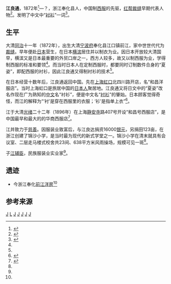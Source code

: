 '''江良通'''，1872年<ref name="jiang house">{{cite web |url=http://fh.cnnb.com.cn/system/2015/03/03/011152953.shtml |title=前江洋房和红帮先驱江良通父子 |publisher=奉化新闻网 |date=15年03月03日 10:54 |access-date=2015-08-07 |archive-date=2015-03-17 |archive-url=https://web.archive.org/web/20150317074834/http://fh.cnnb.com.cn/system/2015/03/03/011152953.shtml |dead-url=yes }}</ref>—？，浙江奉化县人，中国制[[西服|西服]]的先驱，[[红帮裁缝|红帮裁缝]]早期代表人物<ref name="jiang fenghua">{{cite web|url=http://fhnews.cnnb.com.cn/gb/node2/node6/node87/userobject1ai720.html|title=红帮人物：江良通、江辅臣|publisher=奉化新闻网|access-date=2015-08-07|archive-date=2012-06-17|archive-url=https://web.archive.org/web/20120617200234/http://fhnews.cnnb.com.cn/gb/node2/node6/node87/userobject1ai720.html|dead-url=yes}}</ref>。发明了中文中“[[衬衫|衬衫]]”一词<ref name="jiang">{{cite web |url=http://hi.online.sh.cn/content/2015-04/03/content_7347142_3.htm |title=老底子一件衬衫多趣闻 |publisher=上海热线 |author=新民晚报 |date=2015-04-03 |access-date=2015-08-07 |archive-date=2019-06-26 |archive-url=https://web.archive.org/web/20190626084342/https://hi.online.sh.cn/content/2015-04/03/content_7347142_3.htm |dead-url=no }}</ref>。

==生平==

大清[[同治|同治]]十一年（1872年），出生大清[[宁波府|宁波府]]奉化县江口镇前江，家中世世代代为[[裁缝|裁缝]]。早年便赴[[日本|日本]]营生，在日本[[横滨|横滨]]居住并以制衣为业。因日本开放较大清国早，横滨又是日本最重要的外贸口岸之一，西方人较多，故又以制西服为业，学得制西服的标准和要领<ref name="jiang"/>。而当时日本人在定制西服时，都要同时订制数件合身的“夏姿”，即配西服的衬衫，因此江良通又得制衬衫的技术<ref name="jiang"/>。

在日本经营十数年后，江良通返回中国。先在[[上海|上海]][[虹口|虹口]]北四川路开店，名“和昌洋服店”。当时上海虹口是旅居中国的[[日本人|日本人]]聚居地。江良通又将日文中的“夏姿”改名作现在广为熟知的[[中文|中文]]名“衬衫”，便是中文名“[[衬衫|衬衫]]”的肇始。日本顾客觉得奇怪，而江的解释为“‘衬’是穿在西服里的衣服；‘衫’是指单上衣”<ref>{{cite web|url=http://www.news365.com.cn/bhygb/shzd/201112/t20111228_180223.html|title=一件衬衫多趣闻|publisher=文新传媒|author=骆贡祺|date=2011-12-25}}{{dead link|date=2018年3月 |bot=InternetArchiveBot |fix-attempted=yes }}</ref>。

江于大清[[光绪|光绪]]二十二年（1896年）在上海[[静安寺|静安寺]]路407号开设“和昌号西服店”，是中国最早和最大的的华商西服店<ref>{{cite web|url=http://www.neweekly.com.cn/newsview.php?id=3594|title=红帮家族 给领导人当裁缝|publisher=新周刊|access-date=2015-08-07|archive-date=2016-03-04|archive-url=https://web.archive.org/web/20160304230239/http://www.neweekly.com.cn/newsview.php?id=3594|dead-url=yes}}</ref>。

江并致力于[[慈善|慈善]]。因服装业致富后，与江良达捐资16000[[银元|银元]]，另捐田123亩，在浙江创建了锦沙小学，是当时最为现代的新式学堂之一。锦沙小学在清末就具有会议室、二层走马楼式校舍共23间、638平方米风雨操场，规模可见一斑<ref name="jiang fenghua"/>。

子[[江辅臣|江辅臣]]，民族服装业实业家<ref name="jiang fenghua"/>。

==遗迹==
* 今浙江奉化[[前江洋房|前江洋房]]<ref name="jiang house"/>

==参考来源==
{{reflist|2}}

[[Category:奉化人|J]]
[[Category:棠溪江氏|L]]
[[Category:红帮裁缝|J]]
[[Category:宁波裔日本人|J]]
[[Category:中国企业家|J]]
[[Category:宁波裔上海人|J]]
[[Category:宁波商帮|J]]